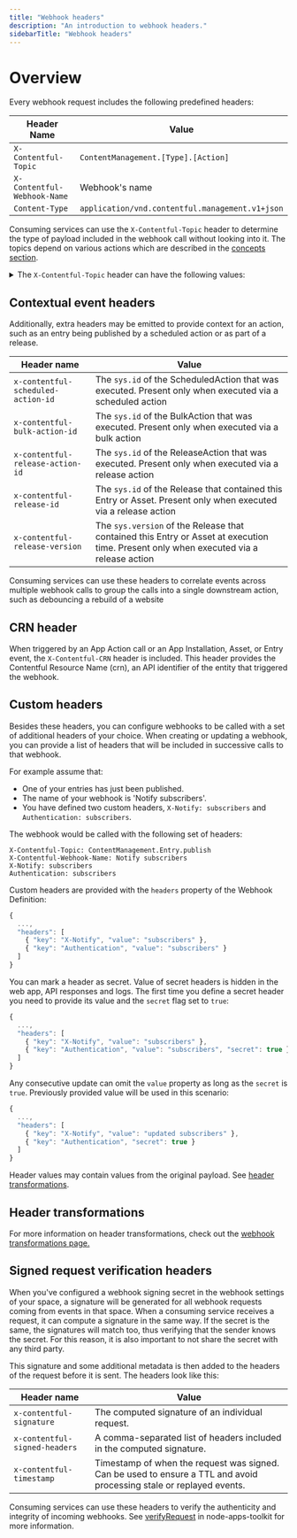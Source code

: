 ```yaml
---
title: "Webhook headers"
description: "An introduction to webhook headers."
sidebarTitle: "Webhook headers"
---
```

# Overview

Every webhook request includes the following predefined headers:

Header Name                 | Value
----------------------------|--------
`X-Contentful-Topic`        |`ContentManagement.[Type].[Action]`
`X-Contentful-Webhook-Name` | Webhook's name
`Content-Type`              |`application/vnd.contentful.management.v1+json`

Consuming services can use the `X-Contentful-Topic` header to determine the type of payload included in the webhook call without looking into it. The topics depend on various actions which are described in the [concepts section](/developers/docs/webhooks/overview/).

<details>
  <summary>The <code>X-Contentful-Topic</code> header can have the following values:</summary>
  <ul>
    <li><code>ContentManagement.ContentType.create</code></li>
    <li><code>ContentManagement.ContentType.save</code></li>
    <li><code>ContentManagement.ContentType.publish</code></li>
    <li><code>ContentManagement.ContentType.unpublish</code></li>
    <li><code>ContentManagement.ContentType.delete</code></li>
    <li><code>ContentManagement.Entry.create</code></li>
    <li><code>ContentManagement.Entry.save</code></li>
    <li><code>ContentManagement.Entry.auto_save</code></li>
    <li><code>ContentManagement.Entry.archive</code></li>
    <li><code>ContentManagement.Entry.unarchive</code></li>
    <li><code>ContentManagement.Entry.publish</code></li>
    <li><code>ContentManagement.Entry.unpublish</code></li>
    <li><code>ContentManagement.Entry.delete</code></li>
    <li><code>ContentManagement.Asset.create</code></li>
    <li><code>ContentManagement.Asset.save</code></li>
    <li><code>ContentManagement.Asset.auto_save</code></li>
    <li><code>ContentManagement.Asset.archive</code></li>
    <li><code>ContentManagement.Asset.unarchive</code></li>
    <li><code>ContentManagement.Asset.publish</code></li>
    <li><code>ContentManagement.Asset.unpublish</code></li>
    <li><code>ContentManagement.Asset.delete</code></li>
    <li><code>ContentManagement.Task.Create</code></li>
    <li><code>ContentManagement.Task.Save</code></li>
    <li><code>ContentManagement.Task.Delete</code></li>
    <li><code>ContentManagement.Comment.create</code></li>
    <li><code>ContentManagement.Comment.save</code></li>
    <li><code>ContentManagement.Comment.delete</code></li>
    <li><code>ContentManagement.Release.create</code></li>
    <li><code>ContentManagement.Release.save</code></li>
    <li><code>ContentManagement.Release.delete</code></li>
    <li><code>ContentManagement.Workflow.create</code></li>
    <li><code>ContentManagement.Workflow.save</code></li>
    <li><code>ContentManagement.Workflow.complete</code></li>
    <li><code>ContentManagement.TemplateInstallation.complete</code></li>
  </ul>
  <p>Other event types</p>
  <ul>
    <li><code>ContentManagement.ReleaseAction.create</code></li>
    <li><code>ContentManagement.ReleaseAction.execute</code></li>
    <li><code>ContentManagement.ScheduledAction.create</code></li>
    <li><code>ContentManagement.ScheduledAction.save</code></li>
    <li><code>ContentManagement.ScheduledAction.delete</code></li>
    <li><code>ContentManagement.BulkAction.create</code></li>
    <li><code>ContentManagement.BulkAction.execute</code></li>
    <li><code>SpaceManagement.EnvironmentAlias.create</code></li>
    <li><code>SpaceManagement.EnvironmentAlias.change_target</code></li>
    <li><code>SpaceManagement.EnvironmentAlias.delete</code></li>
    <li><code>AppManagement.AppInstallation.create</code></li>
    <li><code>AppManagement.AppInstallation.save</code></li>
    <li><code>AppManagement.AppInstallation.delete</code></li>
    <li><code>AppManagement.AppActionCall.call</code></li>
  </ul>
</details>

## Contextual event headers

Additionally, extra headers may be emitted to provide context for an action, such as an entry being published by a scheduled action or as part of a release.

Header name                        | Value
-----------------------------------|--------
`x-contentful-scheduled-action-id` | The `sys.id` of the ScheduledAction that was executed. Present only when executed via a scheduled action
`x-contentful-bulk-action-id`      | The `sys.id` of the BulkAction that was executed. Present only when executed via a bulk action
`x-contentful-release-action-id`   | The `sys.id` of the ReleaseAction that was executed. Present only when executed via a release action
`x-contentful-release-id`          | The `sys.id` of the Release that contained this Entry or Asset. Present only when executed via a release action
`x-contentful-release-version`     | The `sys.version` of the Release that contained this Entry or Asset at execution time. Present only when executed via a release action

Consuming services can use these headers to correlate events across multiple webhook calls to group the calls into a single downstream action, such as debouncing a rebuild of a website

## CRN header

When triggered by an App Action call or an App Installation, Asset, or Entry event, the `X-Contentful-CRN` header is included.
This header provides the Contentful Resource Name (crn), an API identifier of the entity that triggered the webhook.

## Custom headers

Besides these headers, you can configure webhooks to be called with a set of additional headers of your choice. When creating or updating a webhook, you can provide a list of headers that will be included in successive calls to that webhook.

For example assume that:

- One of your entries has just been published.
- The name of your webhook is 'Notify subscribers'.
- You have defined two custom headers, `X-Notify: subscribers` and `Authentication: subscribers`.

The webhook would be called with the following set of headers:

```
X-Contentful-Topic: ContentManagement.Entry.publish
X-Contentful-Webhook-Name: Notify subscribers
X-Notify: subscribers
Authentication: subscribers
```

Custom headers are provided with the `headers` property of the Webhook Definition:

```js
{
  ...,
  "headers": [
    { "key": "X-Notify", "value": "subscribers" },
    { "key": "Authentication", "value": "subscribers" }
  ]
}
```

You can mark a header as secret. Value of secret headers is hidden in the web app, API responses and logs. The first time you define a secret header you need to provide its value and the `secret` flag set to `true`:

```js
{
  ...,
  "headers": [
    { "key": "X-Notify", "value": "subscribers" },
    { "key": "Authentication", "value": "subscribers", "secret": true }
  ]
}
```

Any consecutive update can omit the `value` property as long as the `secret` is `true`. Previously provided value will be used in this scenario:

```js
{
  ...,
  "headers": [
    { "key": "X-Notify", "value": "updated subscribers" },
    { "key": "Authentication", "secret": true }
  ]
}
```

Header values may contain values from the original payload. See [header transformations](/developers/docs/webhooks/transformations/#header-transformation).

## Header transformations
For more information on header transformations, check out the [webhook transformations page.](/developers/docs/webhooks/transformations/#header-transformation)

## Signed request verification headers

When you've configured a webhook signing secret in the webhook settings of your space, a signature will be generated for all webhook requests coming from events in that space. When a consuming service receives a request, it can compute a signature in the same way. If the secret is the same, the signatures will match too, thus verifying that the sender knows the secret. For this reason, it is also important to not share the secret with any third party.

This signature and some additional metadata is then added to the headers of the request before it is sent. The headers look like this:

Header name                        | Value
-----------------------------------|--------
`x-contentful-signature`           | The computed signature of an individual request.
`x-contentful-signed-headers`      | A comma-separated list of headers included in the computed signature.
`x-contentful-timestamp`           | Timestamp of when the request was signed. Can be used to ensure a TTL and avoid processing stale or replayed events.

Consuming services can use these headers to verify the authenticity and integrity of incoming webhooks.
See [verifyRequest](https://github.com/contentful/node-apps-toolkit/blob/master/src/requests/verify-request.ts#L28-L87) in node-apps-toolkit for more information.
